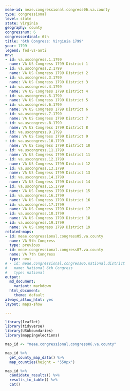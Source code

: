 ```yaml
---
meae-id: meae.congressional.congress06.va.county
type: congressional
level: state
state: Virginia
geography: county
congressnum: 6
congressordinal: 6th
title: '6th Congress: Virginia 1799'
year: 1799
legend: fed-vs-anti
nnv:
- id: va.uscongress.1.1799
  name: VA US Congress 1799 District 1
- id: va.uscongress.2.1799
  name: VA US Congress 1799 District 2
- id: va.uscongress.3.1799
  name: VA US Congress 1799 District 3
- id: va.uscongress.4.1799
  name: VA US Congress 1799 District 4
- id: va.uscongress.5.1799
  name: VA US Congress 1799 District 5
- id: va.uscongress.6.1799
  name: VA US Congress 1799 District 6
- id: va.uscongress.7.1799
  name: VA US Congress 1799 District 7
- id: va.uscongress.8.1799
  name: VA US Congress 1799 District 8
- id: va.uscongress.9.1799
  name: VA US Congress 1799 District 9
- id: va.uscongress.10.1799
  name: VA US Congress 1799 District 10
- id: va.uscongress.11.1799
  name: VA US Congress 1799 District 11
- id: va.uscongress.12.1799
  name: VA US Congress 1799 District 12
- id: va.uscongress.13.1799
  name: VA US Congress 1799 District 13
- id: va.uscongress.14.1799
  name: VA US Congress 1799 District 14
- id: va.uscongress.15.1799
  name: VA US Congress 1799 District 15
- id: va.uscongress.16.1799
  name: VA US Congress 1799 District 16
- id: va.uscongress.17.1799
  name: VA US Congress 1799 District 17
- id: va.uscongress.18.1799
  name: VA US Congress 1799 District 18
- id: va.uscongress.19.1799
  name: VA US Congress 1799 District 19
related-maps:
- id: meae.congressional.congress05.va.county
  name: VA 5th Congress
  type: previous
- id: meae.congressional.congress07.va.county
  name: VA 7th Congress
  type: next
# - id: meae.congressional.congress06.national.district
#   name: National 6th Congress
#   type: national
output:
  md_document:
    variant: markdown
  html_document:
    theme: default
always_allow_html: yes
layout: maps-show

---
```


```r
library(leaflet)
library(tidyverse)
library(USAboundaries)
library(mappingelections)

map_id <- "meae.congressional.congress06.va.county"
```

<div class="map">

```r
map_id %>%
  get_county_map_data() %>%
  map_counties(height = "550px")
```

</div>

<div class="results-table">

```r
map_id %>%
  candidate_results() %>%
  results_to_table() %>%
  cat()
```

</div>
